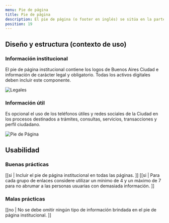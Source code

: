 ```yaml
---
menu: Pie de página
title: Pie de página
description: El pie de página (o footer en inglés) se sitúa en la parte inferior de todos los activos digitales de Gobierno y suele contener información adicional o de acceso rápido que permite a los usuarios encontrar de forma sencilla la información que necesitan.
position: 19
---
```


## Diseño y estructura (contexto de uso)

### Información institucional

El pie de página institucional contiene los logos de Buenos Aires Ciudad e información de carácter legal y obligatorio. Todas los activos digitales deben incluir este componente.

<div className="content-3">
  <img src="/componentes/pie-de-pagina/Pie_de_pagina.svg" alt="Legales" />
</div>

### Información útil

Es opcional el uso de los teléfonos útiles y redes sociales de la Ciudad en los procesos destinados a trámites, consultas, servicios, transacciones y perfil ciudadano. 

<div className="content-3">
  <img src="/componentes/pie-de-pagina/Pie_de_pagina_1.svg" alt="Pie de Página" />
</div>

## Usabilidad

### Buenas prácticas

[[si | Incluir el pie de página institucional en todas las páginas. ]]
[[si | Para cada grupo de enlaces considere utilizar un mínimo de 4 y un máximo de 7 para no abrumar a las personas usuarias con demasiada información. ]]

### Malas prácticas

[[no | No se debe omitir ningún tipo de información brindada en el pie de página institucional. ]]

